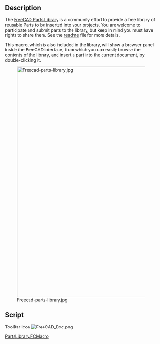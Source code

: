 <languages/>
{{Macro
|Name=Parts Library
|Icon=FreeCAD Doc.png
|Description=Starts the Parts Library browser FreeCAD.<br/>The FreeCAD Parts Library is a community effort to provide a free library of reusable Parts to be inserted into your projects.<br/>You are welcome to participate and submit parts to the library, but keep in mind you must have rights to share them. See the readme file for more details. 
|Author=yorik
|Version=01.00
|Date=2014-03-25
|FCVersion=All
|Download=[https://wiki.freecad.org/images/9/9d/FreeCAD_Doc.png ToolBar Icon]
}}

==Description==

The [http://github.com/yorikvanhavre/FreeCAD-library FreeCAD Parts Library] is a community effort to provide a free library of reusable Parts to be inserted into your projects. You are welcome to participate and submit parts to the library, but keep in mind you must have rights to share them. See the [http://github.com/yorikvanhavre/FreeCAD-library readme] file for more details.

{{Codeextralink|https://raw.githubusercontent.com/FreeCAD/FreeCAD-library/master/PartsLibrary.FCMacro}}

This macro, which is also included in the library, will show a browser panel inside the FreeCAD interface, from which you can easily browse the contents of the library, and insert a part into the current document, by double-clicking it.

[[Image:Freecad-parts-library.jpg|760px]]

==Script==

ToolBar Icon [[Image:FreeCAD_Doc.png]]

[http://github.com/yorikvanhavre/FreeCAD-library/blob/master/PartsLibrary.FCMacro PartsLibrary.FCMacro]